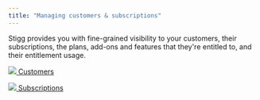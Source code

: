 ```yaml
---
title: "Managing customers & subscriptions"
---
```


Stigg provides you with fine-grained visibility to your customers, their subscriptions, the plans, add-ons and features that they're entitled to, and their entitlement usage.

[ ![](/images/95fb395-Provisioning_customers.png)  Customers ](customers) 

  
[ ![](/images/7bb4f35-subscriptions.png)  Subscriptions ](subscriptions) 